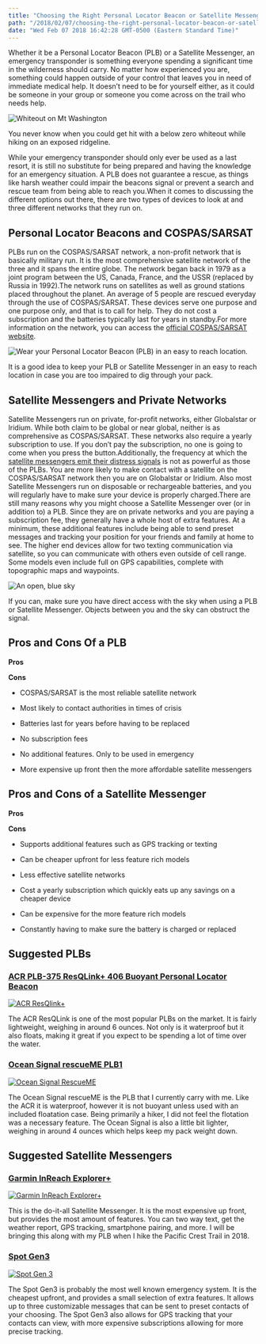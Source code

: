 ```yaml
---
title: "Choosing the Right Personal Locator Beacon or Satellite Messenger"
path: "/2018/02/07/choosing-the-right-personal-locator-beacon-or-satellite-messenger/"
date: "Wed Feb 07 2018 16:42:28 GMT-0500 (Eastern Standard Time)"
---
```


Whether it be a Personal Locator Beacon (PLB) or a Satellite Messenger, an emergency transponder is something everyone spending a significant time in the wilderness should carry. No matter how experienced you are, something could happen outside of your control that leaves you in need of immediate medical help. It doesn’t need to be for yourself either, as it could be someone in your group or someone you come across on the trail who needs help.

![Whiteout on Mt Washington](http://reconnect.life/wp-content/uploads/2018/02/whiteout-compressed-500x375.jpg)

You never know when you could get hit with a below zero whiteout while hiking on an exposed ridgeline.

While your emergency transponder should only ever be used as a last resort, it is still no substitute for being prepared and having the knowledge for an emergency situation. A PLB does not guarantee a rescue, as things like harsh weather could impair the beacons signal or prevent a search and rescue team from being able to reach you.When it comes to discussing the different options out there, there are two types of devices to look at and three different networks that they run on.

## Personal Locator Beacons and COSPAS/SARSAT

PLBs run on the COSPAS/SARSAT network, a non-profit network that is basically military run. It is the most comprehensive satellite network of the three and it spans the entire globe. The network began back in 1979 as a joint program between the US, Canada, France, and the USSR (replaced by Russia in 1992).The network runs on satellites as well as ground stations placed throughout the planet. An average of 5 people are rescued everyday through the use of COSPAS/SARSAT. These devices serve one purpose and one purpose only, and that is to call for help. They do not cost a subscription and the batteries typically last for years in standby.For more information on the network, you can access the [official COSPAS/SARSAT website](https://cospas-sarsat.int/).

![Wear your Personal Locator Beacon (PLB) in an easy to reach location.](http://reconnect.life/wp-content/uploads/2018/02/where-plb-on-pack-compressed-500x375.jpg)

It is a good idea to keep your PLB or Satellite Messenger in an easy to reach location in case you are too impaired to dig through your pack.

## Satellite Messengers and Private Networks

Satellite Messengers run on private, for-profit networks, either Globalstar or Iridium. While both claim to be global or near global, neither is as comprehensive as COSPAS/SARSAT. These networks also require a yearly subscription to use. If you don’t pay the subscription, no one is going to come when you press the button.Additionally, the frequency at which the [satellite messengers emit their distress signals](https://www.outdoorgearlab.com/topics/camping-and-hiking/best-personal-locator-beacon/buying-advice) is not as powerful as those of the PLBs. You are more likely to make contact with a satellite on the COSPAS/SARSAT network then you are on Globalstar or Iridium. Also most Satellite Messengers run on disposable or rechargeable batteries, and you will regularly have to make sure your device is properly charged.There are still many reasons why you might choose a Satellite Messenger over (or in addition to) a PLB. Since they are on private networks and you are paying a subscription fee, they generally have a whole host of extra features. At a minimum, these additional features include being able to send preset messages and tracking your position for your friends and family at home to see. The higher end devices allow for two texting communication via satellite, so you can communicate with others even outside of cell range. Some models even include full on GPS capabilities, complete with topographic maps and waypoints.

![An open, blue sky](http://reconnect.life/wp-content/uploads/2018/02/blue-sky-compressed-500x375.jpg)

If you can, make sure you have direct access with the sky when using a PLB or Satellite Messenger. Objects between you and the sky can obstruct the signal.

## Pros and Cons Of a PLB

**Pros**

**Cons**

* COSPAS/SARSAT is the most reliable satellite network
* Most likely to contact authorities in times of crisis
* Batteries last for years before having to be replaced
* No subscription fees

* No additional features. Only to be used in emergency
* More expensive up front then the more affordable satellite messengers

## Pros and Cons of a Satellite Messenger

**Pros**

**Cons**

* Supports additional features such as GPS tracking or texting
* Can be cheaper upfront for less feature rich models

* Less effective satellite networks
* Cost a yearly subscription which quickly eats up any savings on a cheaper device
* Can be expensive for the more feature rich models
* Constantly having to make sure the battery is charged or replaced

## Suggested PLBs

### [ACR PLB-375 ResQLink+ 406 Buoyant Personal Locator Beacon](https://www.amazon.com/ACR-ResQlink-Non-Buoyant-PLB-Registration/dp/B005E1OU1A/ref=as_li_ss_tl?s=sporting-goods&ie=UTF8&qid=1521141431&sr=1-2-fkmr0&keywords=acer+plb-375+resqlink++406+buoyant+personal+locator+beacon&linkCode=ll1&tag=reconnectlife-20&linkId=4df494d2f6fc144b6d18be1f3125f2b7)

[![ACR ResQlink+](http://reconnect.life/wp-content/uploads/2018/02/acr-resqlink-compressed.jpg)](https://www.amazon.com/ACR-ResQlink-Non-Buoyant-PLB-Registration/dp/B005E1OU1A/ref=as_li_ss_tl?s=sporting-goods&ie=UTF8&qid=1521141431&sr=1-2-fkmr0&keywords=acer+plb-375+resqlink++406+buoyant+personal+locator+beacon&linkCode=ll1&tag=reconnectlife-20&linkId=4df494d2f6fc144b6d18be1f3125f2b7)

The ACR ResQLink is one of the most popular PLBs on the market. It is fairly lightweight, weighing in around 6 ounces. Not only is it waterproof but it also floats, making it great if you expect to be spending a lot of time over the water.

### [Ocean Signal rescueME PLB1](https://www.amazon.com/Ocean-Signal-rescueME-PLB1-Registration/dp/B00CE8R770/ref=as_li_ss_tl?ie=UTF8&qid=1521141497&sr=8-1&keywords=ocean+signal+rescue+me&linkCode=ll1&tag=reconnectlife-20&linkId=4dfda0ea9343677f28154f1398708afe)

[![Ocean Signal RescueME](http://reconnect.life/wp-content/uploads/2018/02/ocean-signal-rescue-me-compressed.jpg)](https://www.amazon.com/Ocean-Signal-rescueME-PLB1-Registration/dp/B00CE8R770/ref=as_li_ss_tl?ie=UTF8&qid=1521141497&sr=8-1&keywords=ocean+signal+rescue+me&linkCode=ll1&tag=reconnectlife-20&linkId=4dfda0ea9343677f28154f1398708afe)

The Ocean Signal rescueME is the PLB that I currently carry with me. Like the ACR it is waterproof, however it is not buoyant unless used with an included floatation case. Being primarily a hiker, I did not feel the flotation was a necessary feature. The Ocean Signal is also a little bit lighter, weighing in around 4 ounces which helps keep my pack weight down.

## Suggested Satellite Messengers

### [Garmin InReach Explorer+](https://www.amazon.com/Garmin-010-01735-10-Inreach-Explorer/dp/B01MY03CZP/ref=as_li_ss_tl?ie=UTF8&qid=1521141571&sr=8-3&keywords=garmin+inreach+explorer&linkCode=ll1&tag=reconnectlife-20&linkId=a2afc9755a344443c898e9b8271fc6f2)

[![Garmin InReach Explorer+](http://reconnect.life/wp-content/uploads/2018/02/garmin-inreach-explorer-plus-compressed.jpg)](https://www.amazon.com/Garmin-010-01735-10-Inreach-Explorer/dp/B01MY03CZP/ref=as_li_ss_tl?ie=UTF8&qid=1521141571&sr=8-3&keywords=garmin+inreach+explorer&linkCode=ll1&tag=reconnectlife-20&linkId=a2afc9755a344443c898e9b8271fc6f2)

This is the do-it-all Satellite Messenger. It is the most expensive up front, but provides the most amount of features. You can two way text, get the weather report, GPS tracking, smartphone pairing, and more. I will be bringing this along with my PLB when I hike the Pacific Crest Trail in 2018.

### [Spot Gen3](https://www.amazon.com/SPOT-Satellite-GPS-Messenger-Orange/dp/B00C8S8S4W/ref=as_li_ss_tl?ie=UTF8&qid=1521141611&sr=8-2&keywords=spot+gen+3&linkCode=ll1&tag=reconnectlife-20&linkId=bae23b38640751a2e53f765703f24bea)

[![Spot Gen 3](http://reconnect.life/wp-content/uploads/2018/02/spot-gen-3-compressed.jpg)](https://www.amazon.com/SPOT-Satellite-GPS-Messenger-Orange/dp/B00C8S8S4W/ref=as_li_ss_tl?ie=UTF8&qid=1521141611&sr=8-2&keywords=spot+gen+3&linkCode=ll1&tag=reconnectlife-20&linkId=bae23b38640751a2e53f765703f24bea)

The Spot Gen3 is probably the most well known emergency system. It is the cheapest upfront, and provides a small selection of extra features. It allows up to three customizable messages that can be sent to preset contacts of your choosing. The Spot Gen3 also allows for GPS tracking that your contacts can view, with more expensive subscriptions allowing for more precise tracking.

